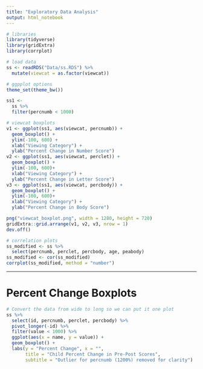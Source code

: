 ```yaml
---
title: "Exploratory Data Analysis"
output: html_notebook
---
```


```r
# libraries
library(tidyverse)
library(gridExtra)
library(corrplot)

# load data
ss <- readRDS("Data/ss.RDS") %>%
  mutate(viewcat = as.factor(viewcat))

# ggpplot options
theme_set(theme_bw())
```

```r
ss1 <-
  ss %>%
  filter(percnumb < 1000)

# viewcat boxplots
v1 <- ggplot(ss1, aes(viewcat, percnumb)) +
  geom_boxplot() +
  ylim(-100, 600) +
  xlab("Viewing Category") +
  ylab("Percent Change in Number Score")
v2 <- ggplot(ss1, aes(viewcat, perclet)) +
  geom_boxplot() +
  ylim(-100, 600)+
  xlab("Viewing Category") +
  ylab("Percent Change in Letter Score")
v3 <- ggplot(ss1, aes(viewcat, percbody)) +
  geom_boxplot() +
  ylim(-100, 600)+
  xlab("Viewing Category") +
  ylab("Percent Change in Body Score")

png("viewcat_boxplot.png", width = 1280, height = 720)
gridExtra::grid.arrange(v1, v2, v3, nrow = 1)
dev.off()
```

```r
# correlation plots
ss_modified <- ss %>%
  select(percnumb, perclet, percbody, age, peabody)
ss_modified <- cor(ss_modified)
corrplot(ss_modified, method = "number")
```

---

# Percent Change Boxplots

```r

# Convert the data from wide to long so we can put it one plot
ss %>%
  select(id, percnumb, perclet, percbody) %>%
  pivot_longer(-id) %>%
  filter(value < 1000) %>%
  ggplot(aes(x = name, y = value)) +
  geom_boxplot() +
  labs(y = "Percent Change", x = "",
       title = "Child Percent Change in Pre-Post Scores", 
       subtitle = "Outlier for percnumb (1200%) removed for clarity")
```





